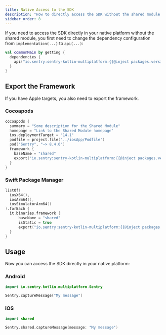 ```yaml
---
title: Native Access to the SDK
description: "How to directly access the SDK without the shared module."
sidebar_order: 8
---
```


If you need to access the SDK directly in your native platform without the shared module, you first need to change the dependency configuration from `implementation(...)` to `api(...)`:

```kotlin {filename:shared/build.gradle.kts}
val commonMain by getting {
  dependencies {
    api("io.sentry:sentry-kotlin-multiplatform:{{@inject packages.version('sentry.kotlin.kmp', '0.0.1-alpha.2') }}")
  }
}
```

## Export the Framework

If you have Apple targets, you also need to export the framework.

### Cocoapods

```kotlin {filename:shared/build.gradle.kts}
cocoapods {
  summary = "Some description for the Shared Module"
  homepage = "Link to the Shared Module homepage"
  ios.deploymentTarget = "14.1"
  podfile = project.file("../iosApp/Podfile")
  pod("Sentry", "~> 8.4.0")
  framework {
    baseName = "shared"
    export("io.sentry:sentry-kotlin-multiplatform:{{@inject packages.version('sentry.kotlin.kmp', '0.0.1-alpha.2') }}")
  }
}
```

### Swift Package Manager

```kotlin {filename:shared/build.gradle.kts}
listOf(
  iosX64(),
  iosArm64(),
  iosSimulatorArm64()
).forEach {
  it.binaries.framework {
      baseName = "shared"
      isStatic = true
      export("io.sentry:sentry-kotlin-multiplatform:{{@inject packages.version('sentry.kotlin.kmp', '0.0.1-alpha.2') }}")
  }
}
```

## Usage

Now you can access the SDK directly in your native platform:

### Android

```kotlin
import io.sentry.kotlin.multiplatform.Sentry

Sentry.captureMessage("My message")
```

### iOS

```swift
import shared

Sentry.shared.captureMessage(message: "My message")
```
